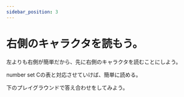 ```yaml
---
sidebar_position: 3
---
```



# 右側のキャラクタを読もう。

左よりも右側が簡単だから、先に右側のキャラクタを読むことにしよう。

number set Cの表と対応させていけば、簡単に読める。

下のプレイグラウンドで答え合わせをしてみよう。

<CreateSymbolCharacterPlayground isLeft={false} />
